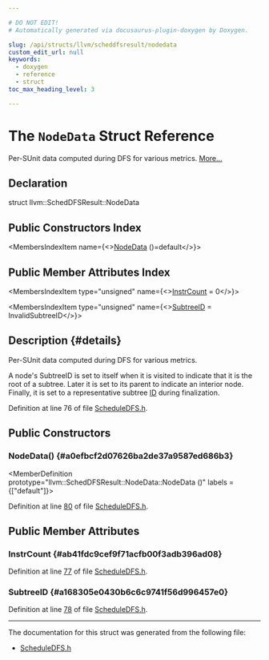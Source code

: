 ```yaml
---

# DO NOT EDIT!
# Automatically generated via docusaurus-plugin-doxygen by Doxygen.

slug: /api/structs/llvm/scheddfsresult/nodedata
custom_edit_url: null
keywords:
  - doxygen
  - reference
  - struct
toc_max_heading_level: 3

---
```





# The `NodeData` Struct Reference

<DoxygenPage pluginConfig={pluginConfig}>

Per-SUnit data computed during DFS for various metrics. <a href="#details">More...</a>

## Declaration

<CodeBlock>struct llvm::SchedDFSResult::NodeData</CodeBlock>

## Public Constructors Index

<MembersIndex>

<MembersIndexItem
  name={<><a href="#a0efbcf2d07626ba2de37a9587ed686b3">NodeData</a> ()=default</>}>
</MembersIndexItem>

</MembersIndex>

## Public Member Attributes Index

<MembersIndex>

<MembersIndexItem
  type="unsigned"
  name={<><a href="#ab41fdc9cef9f71acfb00f3adb396ad08">InstrCount</a> = 0</>}>
</MembersIndexItem>

<MembersIndexItem
  type="unsigned"
  name={<><a href="#a168305e0430b6c6c9741f56d996457e0">SubtreeID</a> = InvalidSubtreeID</>}>
</MembersIndexItem>

</MembersIndex>

## Description {#details}

Per-SUnit data computed during DFS for various metrics.

A node&#39;s SubtreeID is set to itself when it is visited to indicate that it is the root of a subtree. Later it is set to its parent to indicate an interior node. Finally, it is set to a representative subtree <a href="/docs/api/namespaces/llvm/callingconv/#abdf8cf606905c10634e831390981b0ed">ID</a> during finalization.

Definition at line 76 of file <a href="/docs/api/files/include/include/llvm/include/llvm/codegen/scheduledfs-h">ScheduleDFS.h</a>.

<SectionDefinition>

## Public Constructors

### NodeData() {#a0efbcf2d07626ba2de37a9587ed686b3}

<MemberDefinition
  prototype="llvm::SchedDFSResult::NodeData::NodeData ()"
  labels = {["default"]}>

Definition at line <a href="/docs/api/files/include/include/llvm/include/llvm/codegen/scheduledfs-h/#l00080">80</a> of file <a href="/docs/api/files/include/include/llvm/include/llvm/codegen/scheduledfs-h">ScheduleDFS.h</a>.
</MemberDefinition>

</SectionDefinition>

<SectionDefinition>

## Public Member Attributes

### InstrCount {#ab41fdc9cef9f71acfb00f3adb396ad08}

<MemberDefinition
  prototype="unsigned llvm::SchedDFSResult::NodeData::InstrCount = 0">

Definition at line <a href="/docs/api/files/include/include/llvm/include/llvm/codegen/scheduledfs-h/#l00077">77</a> of file <a href="/docs/api/files/include/include/llvm/include/llvm/codegen/scheduledfs-h">ScheduleDFS.h</a>.
</MemberDefinition>

### SubtreeID {#a168305e0430b6c6c9741f56d996457e0}

<MemberDefinition
  prototype="unsigned llvm::SchedDFSResult::NodeData::SubtreeID = InvalidSubtreeID">

Definition at line <a href="/docs/api/files/include/include/llvm/include/llvm/codegen/scheduledfs-h/#l00078">78</a> of file <a href="/docs/api/files/include/include/llvm/include/llvm/codegen/scheduledfs-h">ScheduleDFS.h</a>.
</MemberDefinition>

</SectionDefinition>

<hr/>

The documentation for this struct was generated from the following file:

<ul>
<li><a href="/docs/api/files/include/include/llvm/include/llvm/codegen/scheduledfs-h">ScheduleDFS.h</a></li>
</ul>

</DoxygenPage>
